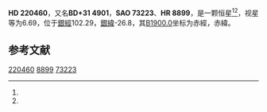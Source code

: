 {{Starbox begin
| name = HD 220460
}}
{{Starbox observe
| epoch = [[J2000.0|J2000.0]]
| constell = {{星座名待查}}<ref name=SIMBAD>{{cite web
 | url=http://simbad.u-strasbg.fr/simbad/sim-id?Ident=HR+8899
 | title=Pulsating variable Star
 | publisher=Centre de Données astronomiques de Strasbourg
 | work=SIMBAD
 | accessdate=2012-07-13
 | archive-date=2016-03-16
 | archive-url=https://web.archive.org/web/20160316143928/http://simbad.u-strasbg.fr/simbad/sim-id?Ident=HR+8899
 | dead-url=no
 }}</ref><ref name=DATA>{{cite web
 | url=http://vizier.u-strasbg.fr/viz-bin/VizieR-5?-out.add=.&-source=5050&-corr=PK=HR&-out.max=9999&HR=8899
 | title=VizieR Detailed Page
 | accessdate=2012-07-13
 | archive-date=2016-03-05
 | archive-url=https://web.archive.org/web/20160305000504/http://vizier.u-strasbg.fr/viz-bin/VizieR-5?-out.add=.&-source=5050&-corr=PK=HR&-out.max=9999&HR=8899
 | dead-url=no
 }}</ref>
| 星官 = 
| ra = {{RA|23|23|47.5}}<ref name=SIMBAD /><ref name=DATA />
| dec = {{DEC|+32|31|53}}<ref name=SIMBAD /><ref name=DATA />
| appmag_v = 6.69<ref name=SIMBAD /><ref name=DATA />
}}
{{Starbox character
| class = F4V w<ref name=SIMBAD /><ref name=DATA />
| b-v = 0.45<ref name=SIMBAD /><ref name=DATA />
| u-b = -0.12<ref name=SIMBAD /><ref name=DATA />
| r-i = <ref name=SIMBAD /><ref name=DATA />
| variable = 
}}
{{Starbox astrometry
| radial_v = -0.12
| prop_mo_ra = 10
| parallax = 0.012
| p_error = 
}}
{{Starbox catalog
| names =BD+31 4901，[[SAO星表|SAO]] 73223，[[HD星表|HD]] 220460，[[HR星表|HR]] 8899}}
{{Starbox reference |Simbad=HR+8899}}
{{Starbox end}}

'''HD 220460'''，又名'''BD+31 4901'''，'''SAO 73223'''、'''HR 8899'''，是一颗恒星<ref name=SIMBAD /><ref name=DATA />，视星等为6.69，位于[[銀道座標系|銀經]]102.29，[[銀道座標系|銀緯]]-26.8，其[[B1900.0|B1900.0]]坐标为赤經{{RA|23|18|52.4}}，赤緯{{DEC|+31|-26.8|53}}。

== 参考文献 ==
{{reflist}}

{{star-stub}}

[[Category:HD和HDE天體|220460]]
[[Category:HR天體|8899]]
[[Category:SAO天體|73223]]